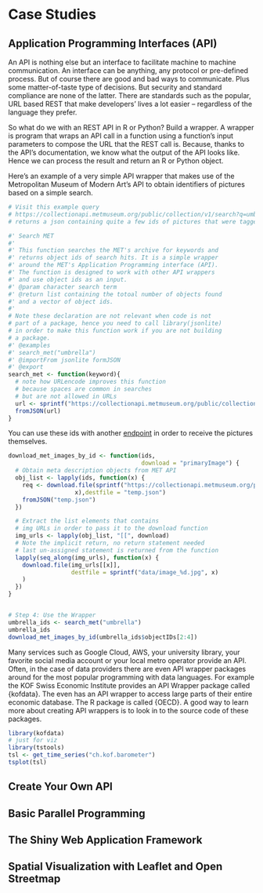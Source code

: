 # Case Studies

## Application Programming Interfaces (API)

An API is nothing else but an interface to facilitate machine to machine 
communication. An interface can be anything, any protocol or pre-defined process.
But of course there are good and bad ways to communicate. Plus some matter-of-taste 
type of decisions. But security and standard compliance are none of the latter. 
There are standards such as the popular, URL based REST that make developers'
lives a lot easier -- regardless of the language they prefer. 

So what do we with an REST API in R or Python? Build a wrapper.
A wrapper is program that wraps an API call in a function using a function's
input parameters to compose the URL that the REST call is. Because, thanks to 
the API's documentation, we know what the output of the API looks like. Hence 
we can process the result and return an R or Python object. 

Here's an example of a very simple API wrapper that makes use of the 
Metropolitan Museum of Modern Art's API to obtain identifiers of pictures based on 
a simple search. 

```r
# Visit this example query
# https://collectionapi.metmuseum.org/public/collection/v1/search?q=umbrella
# returns a json containing quite a few ids of pictures that were tagged 'umbrella'

#' Search MET
#'
#' This function searches the MET's archive for keywords and
#' returns object ids of search hits. It is a simple wrapper
#' around the MET's Application Programming interface (API).
#' The function is designed to work with other API wrappers
#' and use object ids as an input.
#' @param character search term
#' @return list containing the totoal number of objects found
#' and a vector of object ids.
#'
# Note these declaration are not relevant when code is not
# part of a package, hence you need to call library(jsonlite)
# in order to make this function work if you are not building
# a package.
#' @examples
#' search_met("umbrella")
#' @importFrom jsonlite formJSON
#' @export
search_met <- function(keyword){
  # note how URLencode improves this function
  # because spaces are common in searches
  # but are not allowed in URLs
  url <- sprintf("https://collectionapi.metmuseum.org/public/collection/v1/search?q=%s", URLencode(keyword))
  fromJSON(url)
}

```

You can use these ids with another [endpoint]() in order to receive the pictures
themselves.

```r
download_met_images_by_id <- function(ids,
                                      download = "primaryImage") {
  # Obtain meta description objects from MET API
  obj_list <- lapply(ids, function(x) {
    req <- download.file(sprintf("https://collectionapi.metmuseum.org/public/collection/v1/objects/%d",
                   x),destfile = "temp.json")
    fromJSON("temp.json")
  })

  # Extract the list elements that contains
  # img URLs in order to pass it to the download function
  img_urls <- lapply(obj_list, "[[", download)
  # Note the implicit return, no return statement needed
  # last un-assigned statement is returned from the function
  lapply(seq_along(img_urls), function(x) {
    download.file(img_urls[[x]],
                  destfile = sprintf("data/image_%d.jpg", x)
    )
  })
}


# Step 4: Use the Wrapper
umbrella_ids <- search_met("umbrella")
umbrella_ids
download_met_images_by_id(umbrella_ids$objectIDs[2:4])
```


Many services such as Google Cloud, AWS, your university library,
your favorite social media account or your local metro operator provide an API. 
Often, in the case of data providers there are even API wrapper packages around for
the most popular programming with data languages. For example the KOF Swiss Economic Institute
provides an API Wrapper package called {kofdata}. The even has an API wrapper to access large parts of their
entire economic database. The R package is called {OECD}. A good way to learn more about creating API wrappers
is to look in to the source code of these packages. 

```r
library(kofdata)
# just for viz
library(tstools)
tsl <- get_time_series("ch.kof.barometer")
tsplot(tsl)

```


## Create Your Own API





## Basic Parallel Programming

## The Shiny Web Application Framework

## Spatial Visualization with Leaflet and Open Streetmap




